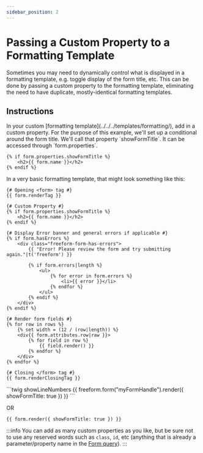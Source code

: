 ```yaml
---
sidebar_position: 2
---
```



# Passing a Custom Property to a Formatting Template

Sometimes you may need to dynamically control what is displayed in a formatting template, e.g. toggle display of the form title, etc. This can be done by passing a custom property to the formatting template, eliminating the need to have duplicate, mostly-identical formatting templates.

## Instructions

<VerticalStepWrapper>
<StepMarkdown stepTitle="Step 1">
In your custom [formatting template](../../../templates/formatting/), add in a custom property. For the purpose of this example, we'll set up a conditional around the form title. We'll call that property `showFormTitle`. It can be accessed through `form.properties`.

```twig showLineNumbers
{% if form.properties.showFormTitle %}
    <h2>{{ form.name }}</h2>
{% endif %}
```

In a very basic formatting template, that might look something like this:

```twig showLineNumbers {4-7}
{# Opening <form> tag #}
{{ form.renderTag }}

{# Custom Property #}
{% if form.properties.showFormTitle %}
    <h2>{{ form.name }}</h2>
{% endif %}

{# Display Error banner and general errors if applicable #}
{% if form.hasErrors %}
    <div class="freeform-form-has-errors">
        {{ "Error! Please review the form and try submitting again."|t('freeform') }}

        {% if form.errors|length %}
            <ul>
                {% for error in form.errors %}
                    <li>{{ error }}</li>
                {% endfor %}
            </ul>
        {% endif %}
    </div>
{% endif %}

{# Render form fields #}
{% for row in rows %}
    {% set width = (12 / (row|length)) %}
    <div{{ form.attributes.row|raw }}>
        {% for field in row %}
            {{ field.render() }}
        {% endfor %}
    </div>
{% endfor %}

{# Closing </form> tag #}
{{ form.renderClosingTag }}
```

</StepMarkdown>
<StepMarkdown stepTitle="Step 2">
```twig showLineNumbers
{{ freeform.form("myFormHandle").render({ showFormTitle: true }) }}
```

OR

```twig showLineNumbers
{{ form.render({ showFormTitle: true }) }}
```

</StepMarkdown>
</VerticalStepWrapper>

:::info
You can add as many custom properties as you like, but be sure not to use any reserved words such as `class`, `id`, etc (anything that is already a parameter/property name in the [Form query](../../../templates/queries/formx)).
:::
